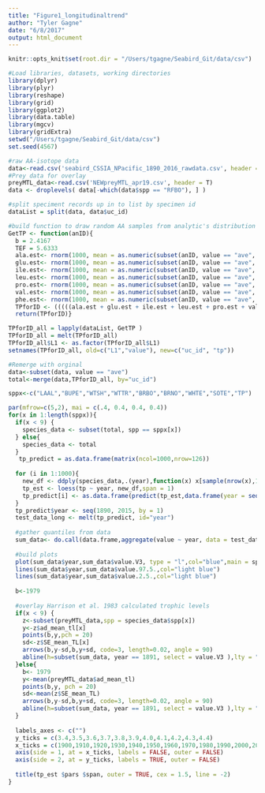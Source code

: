 ```yaml
---
title: "Figure1_longitudinaltrend"
author: "Tyler Gagne"
date: "6/8/2017"
output: html_document
---
```


```r
knitr::opts_knit$set(root.dir = "/Users/tgagne/Seabird_Git/data/csv")
```


```r
#Load libraries, datasets, working directories
library(dplyr)
library(plyr)
library(reshape)
library(grid)
library(ggplot2)
library(data.table)
library(mgcv)
library(gridExtra)
setwd("/Users/tgagne/Seabird_Git/data/csv")
set.seed(4567)

#raw AA-isotope data
data<-read.csv('seabird_CSSIA_NPacific_1890_2016_rawdata.csv', header = T)
#Prey data for overlay
preyMTL_data<-read.csv('NEWpreyMTL_apr19.csv', header = T)
data <- droplevels( data[-which(data$spp == "RFBO"), ] )

#split speciment records up in to list by specimen id
dataList = split(data, data$uc_id)

```


```r
#build function to draw random AA samples from analytic's distribution
GetTP <- function(anID){
  b = 2.4167
  TEF = 5.6333
  ala.est<- rnorm(1000, mean = as.numeric(subset(anID, value == "ave", select = "ala")) , sd = as.numeric(subset(anID, value == "sd", select = "ala")))
  glu.est<- rnorm(1000, mean = as.numeric(subset(anID, value == "ave", select = "glue")) , sd = as.numeric(subset(anID, value == "sd", select = "glue")))
  ile.est<- rnorm(1000, mean = as.numeric(subset(anID, value == "ave", select = "ile")) , sd = as.numeric(subset(anID, value == "sd", select = "ile")))
  leu.est<- rnorm(1000, mean = as.numeric(subset(anID, value == "ave", select = "leu")) , sd = as.numeric(subset(anID, value == "sd", select = "leu")))
  pro.est<- rnorm(1000, mean = as.numeric(subset(anID, value == "ave", select = "pro")) , sd = as.numeric(subset(anID, value == "sd", select = "pro")))
  val.est<- rnorm(1000, mean = as.numeric(subset(anID, value == "ave", select = "val")) , sd = as.numeric(subset(anID, value == "sd", select = "val")))
  phe.est<- rnorm(1000, mean = as.numeric(subset(anID, value == "ave", select = "phe")) , sd = as.numeric(subset(anID, value == "sd", select = "phe")))
  TPforID <- (((((ala.est + glu.est + ile.est + leu.est + pro.est + val.est)/6)) - phe.est - b)/TEF ) + 1 
  return(TPforID)}

TPforID_all = lapply(dataList, GetTP )                                  # apply function to list
TPforID_all = melt(TPforID_all)                                         # melt dataframe
TPforID_all$L1 <- as.factor(TPforID_all$L1)
setnames(TPforID_all, old=c("L1","value"), new=c("uc_id", "tp"))        # rename columns

#Remerge with orginal
data<-subset(data, value == "ave")
total<-merge(data,TPforID_all, by="uc_id")

sppx<-c("LAAL","BUPE","WTSH","WTTR","BRBO","BRNO","WHTE","SOTE","TP")         # adjust order taxonomically 

par(mfrow=c(5,2), mai = c(.4, 0.4, 0.4, 0.4))                                 # build plot frame
for(x in 1:length(sppx)){
  if(x < 9) {
    species_data <- subset(total, spp == sppx[x])
  } else{
    species_data <- total
  }
   tp_predict = as.data.frame(matrix(ncol=1000,nrow=126))
  
  for (i in 1:1000){
    new_df <- ddply(species_data,.(year),function(x) x[sample(nrow(x),1),])   # sample value from each available year
    tp_est <- loess(tp ~ year, new_df,span = 1)                               # fit loess model through the series
    tp_predict[i] <- as.data.frame(predict(tp_est,data.frame(year = seq(1890, 2015,1)))) # predict for all years
  }
  tp_predict$year <- seq(1890, 2015, by = 1)
  test_data_long <- melt(tp_predict, id="year")
  
  #gather quantiles from data
  sum_data<- do.call(data.frame,aggregate(value ~ year, data = test_data_long, function(x) c(quantile(x,.975),quantile(x,.025),median(x) )))
  
  #build plots
  plot(sum_data$year,sum_data$value.V3, type = "l",col="blue",main = sppx[x], ylab = '',xlab = '',ylim=c(3.4,4.4))
  lines(sum_data$year,sum_data$value.97.5.,col="light blue")
  lines(sum_data$year,sum_data$value.2.5.,col="light blue")
  
  b<-1979
  
  #overlay Harrison et al. 1983 calculated trophic levels 
  if(x < 9) {
    z<-subset(preyMTL_data,spp = species_data$spp[x])
    y<-z$ad_mean_tl[x]
    points(b,y,pch = 20)
    sd<-z$SE_mean_TL[x]
    arrows(b,y-sd,b,y+sd, code=3, length=0.02, angle = 90)
    abline(h=subset(sum_data, year == 1891, select = value.V3 ),lty = "dotted" )
  }else{
    b<- 1979
    y<-mean(preyMTL_data$ad_mean_tl)
    points(b,y, pch = 20)
    sd<-mean(z$SE_mean_TL)
    arrows(b,y-sd,b,y+sd, code=3, length=0.02, angle = 90)
    abline(h=subset(sum_data, year == 1891, select = value.V3 ),lty = "dotted" )
  }
  
  labels_axes <- c("")
  y_ticks = c(3.4,3.5,3.6,3.7,3.8,3.9,4.0,4.1,4.2,4.3,4.4)
  x_ticks = c(1900,1910,1920,1930,1940,1950,1960,1970,1980,1990,2000,2010)
  axis(side = 1, at = x_ticks, labels = FALSE, outer = FALSE)
  axis(side = 2, at = y_ticks, labels = TRUE, outer = FALSE)
  
  title(tp_est $pars $span, outer = TRUE, cex = 1.5, line = -2)
}  
```





